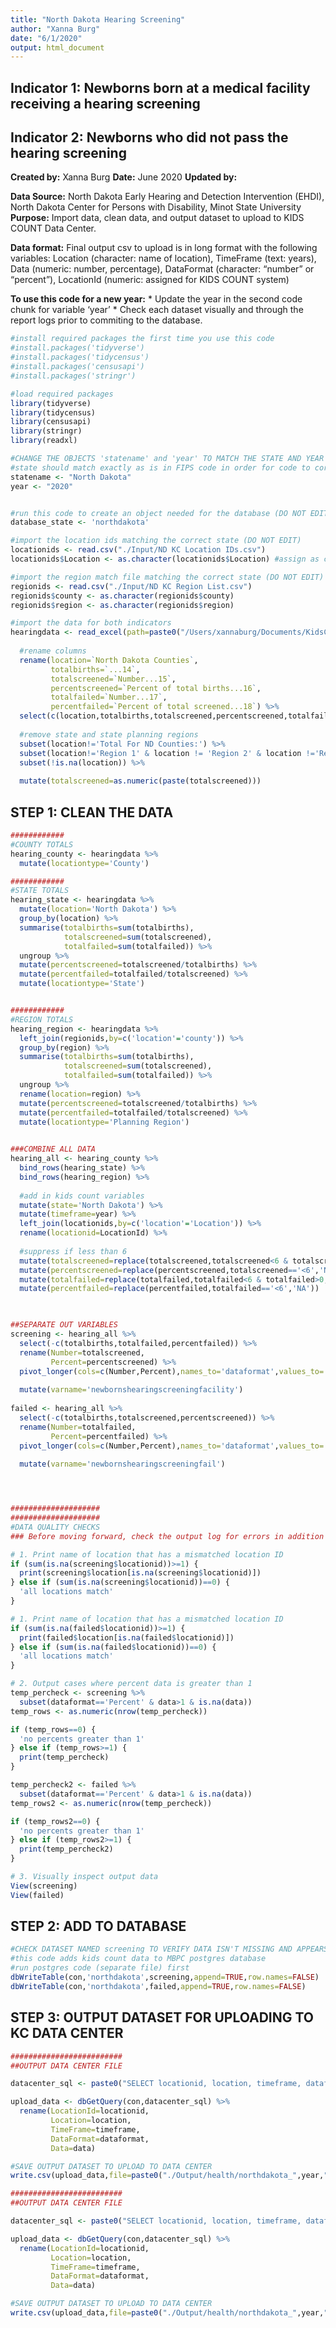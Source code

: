 ```yaml
---
title: "North Dakota Hearing Screening"
author: "Xanna Burg"
date: "6/1/2020"
output: html_document
---
```


## Indicator 1: Newborns born at a medical facility receiving a hearing screening
## Indicator 2: Newborns who did not pass the hearing screening

**Created by:** Xanna Burg
**Date:** June 2020
**Updated by:**

**Data Source:** North Dakota Early Hearing and Detection Intervention (EHDI), North Dakota Center for Persons with Disability, Minot State University
**Purpose:** Import data, clean data, and output dataset to upload to KIDS COUNT Data Center.

**Data format:** Final output csv to upload is in long format with the following variables: Location (character: name of location), TimeFrame (text: years), Data (numeric: number, percentage), DataFormat (character: "number" or "percent"), LocationId (numeric: assigned for KIDS COUNT system)


**To use this code for a new year:**
* Update the year in the second code chunk for variable 'year'
* Check each dataset visually and through the report logs prior to commiting to the database.


```r
#install required packages the first time you use this code
#install.packages('tidyverse')
#install.packages('tidycensus')
#install.packages('censusapi')
#install.packages('stringr')

#load required packages
library(tidyverse)
library(tidycensus)
library(censusapi)
library(stringr)
library(readxl)
```


```r
#CHANGE THE OBJECTS 'statename' and 'year' TO MATCH THE STATE AND YEAR
#state should match exactly as is in FIPS code in order for code to correctly run
statename <- "North Dakota"
year <- "2020"


#run this code to create an object needed for the database (DO NOT EDIT)
database_state <- 'northdakota'

#import the location ids matching the correct state (DO NOT EDIT)
locationids <- read.csv("./Input/ND KC Location IDs.csv")
locationids$Location <- as.character(locationids$Location) #assign as character instead of factor for merging

#import the region match file matching the correct state (DO NOT EDIT)
regionids <- read.csv("./Input/ND KC Region List.csv") 
regionids$county <- as.character(regionids$county)
regionids$region <- as.character(regionids$region)

```

```r
#import the data for both indicators
hearingdata <- read_excel(path=paste0("/Users/xannaburg/Documents/KidsCountData/Input/health/northdakota_",year,"_newbornscreeningdata.xlsx"),sheet=paste0(year),skip=6) %>%
  
  #rename columns
  rename(location=`North Dakota Counties`,
         totalbirths=`...14`,
         totalscreened=`Number...15`,
         percentscreened=`Percent of total births...16`,
         totalfailed=`Number...17`,
         percentfailed=`Percent of total screened...18`) %>%
  select(c(location,totalbirths,totalscreened,percentscreened,totalfailed,percentfailed)) %>%
  
  #remove state and state planning regions
  subset(location!='Total For ND Counties:') %>%
  subset(location!='Region 1' & location != 'Region 2' & location !='Region 3' & location !='Region 4' & location!='Region 5' & location !='Region 6' & location !='Region 7' & location !='Region 8') %>%
  subset(!is.na(location)) %>%
  
  mutate(totalscreened=as.numeric(paste(totalscreened)))
```



## STEP 1: CLEAN THE DATA
```r
############
#COUNTY TOTALS
hearing_county <- hearingdata %>%
  mutate(locationtype='County')

############
#STATE TOTALS 
hearing_state <- hearingdata %>%
  mutate(location='North Dakota') %>%
  group_by(location) %>%
  summarise(totalbirths=sum(totalbirths),
            totalscreened=sum(totalscreened),
            totalfailed=sum(totalfailed)) %>%
  ungroup %>%
  mutate(percentscreened=totalscreened/totalbirths) %>%
  mutate(percentfailed=totalfailed/totalscreened) %>%
  mutate(locationtype='State')


############
#REGION TOTALS 
hearing_region <- hearingdata %>%
  left_join(regionids,by=c('location'='county')) %>%
  group_by(region) %>%
  summarise(totalbirths=sum(totalbirths),
            totalscreened=sum(totalscreened),
            totalfailed=sum(totalfailed)) %>%
  ungroup %>%
  rename(location=region) %>%
  mutate(percentscreened=totalscreened/totalbirths) %>%
  mutate(percentfailed=totalfailed/totalscreened) %>%
  mutate(locationtype='Planning Region')
  

###COMBINE ALL DATA
hearing_all <- hearing_county %>%
  bind_rows(hearing_state) %>%
  bind_rows(hearing_region) %>%
  
  #add in kids count variables
  mutate(state='North Dakota') %>%
  mutate(timeframe=year) %>%
  left_join(locationids,by=c('location'='Location')) %>%
  rename(locationid=LocationId) %>%
  
  #suppress if less than 6
  mutate(totalscreened=replace(totalscreened,totalscreened<6 & totalscreened>0,'<6')) %>%
  mutate(percentscreened=replace(percentscreened,totalscreened=='<6','NA')) %>%
  mutate(totalfailed=replace(totalfailed,totalfailed<6 & totalfailed>0,'<6')) %>%
  mutate(percentfailed=replace(percentfailed,totalfailed=='<6','NA')) 

  

##SEPARATE OUT VARIABLES
screening <- hearing_all %>%
  select(-c(totalbirths,totalfailed,percentfailed)) %>%
  rename(Number=totalscreened,
         Percent=percentscreened) %>%
  pivot_longer(cols=c(Number,Percent),names_to='dataformat',values_to='data') %>%
   
  mutate(varname='newbornshearingscreeningfacility')
  
failed <- hearing_all %>%
  select(-c(totalbirths,totalscreened,percentscreened)) %>%
  rename(Number=totalfailed,
         Percent=percentfailed) %>%
  pivot_longer(cols=c(Number,Percent),names_to='dataformat',values_to='data') %>%
   
  mutate(varname='newbornshearingscreeningfail')




####################
####################
#DATA QUALITY CHECKS
### Before moving forward, check the output log for errors in addition to checking specifically for these quality checks

# 1. Print name of location that has a mismatched location ID
if (sum(is.na(screening$locationid))>=1) {
  print(screening$location[is.na(screening$locationid)])
} else if (sum(is.na(screening$locationid))==0) {
  'all locations match'
}

# 1. Print name of location that has a mismatched location ID
if (sum(is.na(failed$locationid))>=1) {
  print(failed$location[is.na(failed$locationid)])
} else if (sum(is.na(failed$locationid))==0) {
  'all locations match'
}

# 2. Output cases where percent data is greater than 1
temp_percheck <- screening %>%
  subset(dataformat=='Percent' & data>1 & is.na(data))
temp_rows <- as.numeric(nrow(temp_percheck))

if (temp_rows==0) {
  'no percents greater than 1'
} else if (temp_rows>=1) {
  print(temp_percheck)
}

temp_percheck2 <- failed %>%
  subset(dataformat=='Percent' & data>1 & is.na(data))
temp_rows2 <- as.numeric(nrow(temp_percheck))

if (temp_rows2==0) {
  'no percents greater than 1'
} else if (temp_rows2>=1) {
  print(temp_percheck2)
}

# 3. Visually inspect output data
View(screening)
View(failed)
```

## STEP 2: ADD TO DATABASE
```r
#CHECK DATASET NAMED screening TO VERIFY DATA ISN'T MISSING AND APPEARS CORRECT
#this code adds kids count data to MBPC postgres database
#run postgres code (separate file) first
dbWriteTable(con,'northdakota',screening,append=TRUE,row.names=FALSE)
dbWriteTable(con,'northdakota',failed,append=TRUE,row.names=FALSE)
```

## STEP 3: OUTPUT DATASET FOR UPLOADING TO KC DATA CENTER
```r
#########################
##OUTPUT DATA CENTER FILE

datacenter_sql <- paste0("SELECT locationid, location, timeframe, dataformat, data FROM ", database_state," WHERE timeframe='",year,"' AND varname='newbornshearingscreeningfacility';")

upload_data <- dbGetQuery(con,datacenter_sql) %>%
  rename(LocationId=locationid,
         Location=location,
         TimeFrame=timeframe,
         DataFormat=dataformat,
         Data=data)

#SAVE OUTPUT DATASET TO UPLOAD TO DATA CENTER
write.csv(upload_data,file=paste0("./Output/health/northdakota_",year,"_newbornshearingscreeningfacility.csv"),row.names=FALSE)

```

```r
#########################
##OUTPUT DATA CENTER FILE

datacenter_sql <- paste0("SELECT locationid, location, timeframe, dataformat, data FROM ", database_state," WHERE timeframe='",year,"' AND varname='newbornshearingscreeningfail';")

upload_data <- dbGetQuery(con,datacenter_sql) %>%
  rename(LocationId=locationid,
         Location=location,
         TimeFrame=timeframe,
         DataFormat=dataformat,
         Data=data)

#SAVE OUTPUT DATASET TO UPLOAD TO DATA CENTER
write.csv(upload_data,file=paste0("./Output/health/northdakota_",year,"_newbornshearingscreeningfail.csv"),row.names=FALSE)

```

